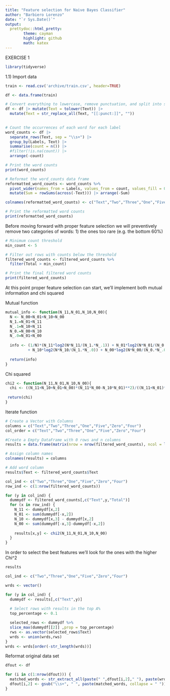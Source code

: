 ```yaml
---
title: "Feature selection for Naive Bayes Classifier"
author: "Barbiero Lorenzo"
date: "`r Sys.Date()`"
output: 
  prettydoc::html_pretty:
        theme: cayman
        highlight: github
        math: katex
---
```


EXERCISE 1  

```r
library(tidyverse)
```

1.1)
Import data

```r
train <- read.csv('archive/train.csv', header=TRUE)
```

```r
df <- data.frame(train)

# Convert everything to lowercase, remove punctuation, and split into separate words
df <- df |> mutate(Text = tolower(Text)) |>
  mutate(Text = str_replace_all(Text, "[[:punct:]]", ""))
  

# Count the occurrences of each word for each label
word_counts <- df |>
  separate_rows(Text, sep = "\\s+") |>
  group_by(Labels, Text) |>
  summarise(count = n()) |>
  #filter(!is.na(count)) |>
  arrange(-count)

# Print the word counts
print(word_counts)
```
```r
# Reformat the word_counts data frame
reformatted_word_counts <- word_counts %>%
  pivot_wider(names_from = Labels, values_from = count, values_fill = 0)%>%
  mutate(Sum = rowSums(across(-Text))) |> arrange(-Sum)

colnames(reformatted_word_counts) <- c("Text","Two","Three","One","Five","Zero","Four", "Total")

# Print the reformatted word counts
print(reformatted_word_counts)
```

Before moving forward with proper feature selection we will preventively remove two categories of words:
1) the ones too rare (e.g. the bottom 60%)

```r
# Minimum count threshold
min_count <- 5

# Filter out rows with counts below the threshold
filtered_word_counts <- filtered_word_counts %>%
  filter(Total > min_count) 

# Print the final filtered word counts
print(filtered_word_counts)
```

At this point proper feature selection can start, we'll implement both mutual information and chi squared

Mutual function
```r
mutual_info <- function(N_11,N_01,N_10,N_00){
  N <- N_00+N_01+N_10+N_00
  N_1.=N_01+N_11
  N_.1=N_10+N_11
  N_0.=N_00+N_10
  N_.0=N_01+N_00
  
  info <- (1/N)*(N_11*log2(N*N_11/(N_1.*N_.1)) + N_01*log2(N*N_01/(N_0.*N_.1))
          + N_10*log2(N*N_10/(N_1.*N_.0)) + N_00*log2(N*N_00/(N_0.*N_.0)))
  
  return(info)
}
```

Chi squared
```r
chi2 <- function(N_11,N_01,N_10,N_00){
  chi <- ((N_11+N_10+N_01+N_00)*(N_11*N_00-N_10*N_01)**2)/((N_11+N_01)*(N_11+N_10)*(N_10+N_00)*(N_01*N_00))
  
 return(chi) 
}
```

Iterate function

```r
# Create a Vector with Columns
columns = c("Text","Two","Three","One","Five","Zero","Four")
col_order = c("Text","Two","Three","One","Five","Zero","Four")

#Create a Empty DataFrame with 0 rows and n columns
results = data.frame(matrix(nrow = nrow(filtered_word_counts), ncol = length(columns))) 

# Assign column names
colnames(results) = columns

# Add word column
results$Text <- filtered_word_counts$Text
```


```r
col_ind <- c("Two","Three","One","Five","Zero","Four")
row_ind <- c(1:nrow(filtered_word_counts))

for (y in col_ind) {
  dummydf <- filtered_word_counts[,c("Text",y,"Total")]
  for (x in row_ind) {
    N_11 <- dummydf[x,2]
    N_01 <- sum(dummydf[-x,2])
    N_10 <- dummydf[x,3] - dummydf[x,2]
    N_00 <- sum(dummydf[-x,3]-dummydf[-x,2])
    
    results[x,y] <- chi2(N_11,N_01,N_10,N_00)
  }
}
```

In order to select the best features we'll look for the ones with the higher Chi^2

```r
results
```

```r
col_ind <- c("Two","Three","One","Five","Zero","Four")

wrds <- vector()

for (y in col_ind) {
  dummydf <- results[,c("Text",y)]
  
  # Select rows with results in the top A%
  top_percentage <- 0.1

  selected_rows <- dummydf %>%
  slice_max(dummydf[[2]] ,prop = top_percentage)
  rws <- as.vector(selected_rows$Text)
  wrds <- union(wrds,rws)
}
wrds <- wrds[order(-str_length(wrds))]
```

Reformat original data set

```r
dfout <- df

for (i in c(1:nrow(dfout))) {
  matched_words <- str_extract_all(paste(" ",dfout[i,2]," "), paste(wrds, collapse = " | "))[[1]]
  dfout[i,2] <- gsub("\\s+", " ", paste(matched_words, collapse = " "))
}
```




